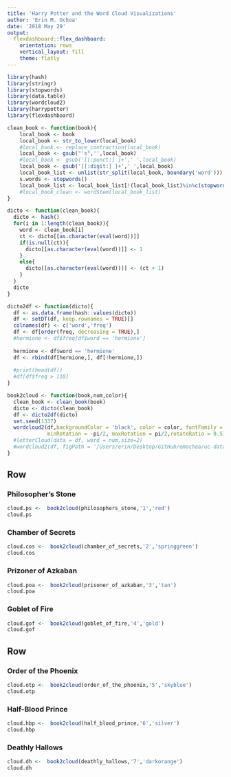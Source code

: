```yaml
---
title: 'Harry Potter and the Word Cloud Visualizations'
author: 'Erin M. Ochoa'
date: '2018 May 29'
output: 
  flexdashboard::flex_dashboard:
    orientation: rows
    vertical_layout: fill
    theme: flatly
---
```


```r
library(hash)
library(stringr)
library(stopwords)
library(data.table)
library(wordcloud2)
library(harrypotter)
library(flexdashboard)
```


```r
clean_book <- function(book){
    local_book <- book
    local_book <- str_to_lower(local_book)
    #local_book <- replace_contraction(local_book)
    local_book <- gsub("'s",'',local_book)
    #local_book <- gsub('[[:punct:] ]+',' ',local_book)
    local_book <- gsub('[[:digit:] ]+',' ',local_book)
    local_book_list <- unlist(str_split(local_book, boundary('word')))
    s.words <- stopwords()
    local_book_list <- local_book_list[!(local_book_list)%in%c(stopwords(),'harry','said','back','around')]
    #local_book_clean <- wordStem(local_book_list)
}

dicto <- function(clean_book){
  dicto <- hash()
  for(i in 1:length(clean_book)){
    word <- clean_book[i]
    ct <- dicto[[as.character(eval(word))]]
    if(is.null(ct)){
      dicto[[as.character(eval(word))]] <- 1
    }
    else{
      dicto[[as.character(eval(word))]] <- (ct + 1)
    }
  }
  dicto
}

dicto2df <- function(dicto){
  df <- as.data.frame(hash::values(dicto))
  df <- setDT(df, keep.rownames = TRUE)[]
  colnames(df) <- c('word','freq')
  df <- df[order(freq, decreasing = TRUE),]
  #hermione <- df$freq[df$word == 'hermione']
  
  hermione <- df$word == 'hermione'
  df <- rbind(df[hermione,], df[!hermione,])
  
  #print(head(df))
  #df[df$freq > 110]
}

book2cloud <- function(book,num,color){
  clean_book <- clean_book(book)
  dicto <- dicto(clean_book)
  df <- dicto2df(dicto)
  set.seed(1337)
  wordcloud2(df,backgroundColor = 'black', color = color, fontFamily = 'sans-serif',fontWeight='normal',
             minRotation = -pi/2, maxRotation = pi/2,rotateRatio = 0.5)#'random-light')#monospace
  #letterCloud(data = df, word = num,size=2)
  #wordcloud2(df, figPath = '/Users/erin/Desktop/GitHub/emochoa/uc-dataviz/ntg-emochoa/twitter.jpg')
}
```

Row
---

### Philosopher's Stone

```r
cloud.ps <-  book2cloud(philosophers_stone,'1','red')
cloud.ps
```

### Chamber of Secrets
```r
cloud.cos <-  book2cloud(chamber_of_secrets,'2','springgreen')
cloud.cos
```


### Prizoner of Azkaban
```r
cloud.poa <-  book2cloud(prisoner_of_azkaban,'3','tan')
cloud.poa
```

### Goblet of Fire
```r
cloud.gof <-  book2cloud(goblet_of_fire,'4','gold')
cloud.gof
```

Row
---

### Order of the Phoenix
```r
cloud.otp <-  book2cloud(order_of_the_phoenix,'5','skyblue')
cloud.otp
```

### Half-Blood Prince
```r
cloud.hbp <-  book2cloud(half_blood_prince,'6','silver')
cloud.hbp
```

### Deathly Hallows
```r
cloud.dh <-  book2cloud(deathly_hallows,'7','darkorange')
cloud.dh
```